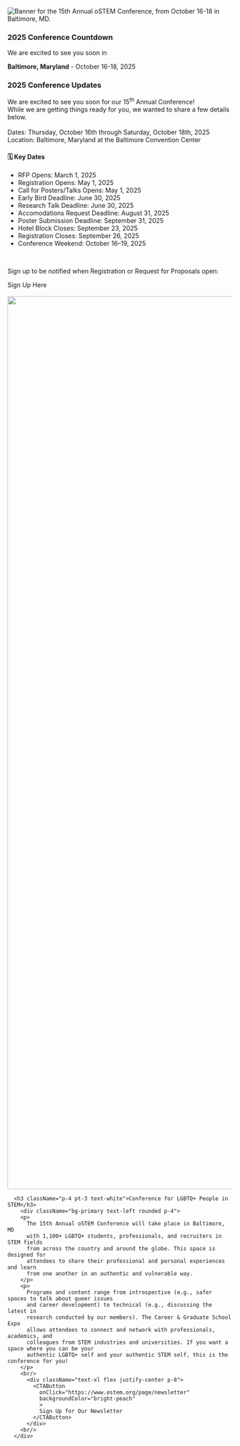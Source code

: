 



<SiteLayout>

<div className="border-baltimore-blue border-solid text-center">
  <picture>
    <source srcSet="/images/2025/15th_banner_square.png" media='(orientation: portrait)'/>
    <img
      alt="Banner for the 15th Annual oSTEM Conference, from October 16-18 in Baltimore, MD."
      src="/images/2025/15th_annual_banner.png"
      className="flex w-200 mx-auto rounded"
    />
  </picture>
</div>

<div className="grid md:grid-cols-5">
  <div className="rounded md:col-span-5 mt-8 border-4 border-baltimore-blue border-solid bg-baltimore-blue">
    <h3 className="p-4 pt-3 text-white">2025 Conference Countdown</h3>
    <div className="bg-primary text-center rounded pt-4">
      <p className='text-xl'>We are excited to see you soon in</p>
      <p className="pt-0 text-4xl" ><b className={styles.gradient}>Baltimore, Maryland</b><span className={styles.gradientLight}> - October 16-18, 2025</span></p>
      <ConferenceCountdown></ConferenceCountdown>
    </div>
  </div>

  <div className="rounded md:col-span-5 mt-8 border-4 border-baltimore-blue border-solid bg-baltimore-blue">
  <h3 className="p-4 pt-3 text-white">2025 Conference Updates</h3>
  <div className="bg-primary text-center rounded">
    <div className='text-left p-4'>
      <span>We are excited to see you soon for our 15<sup>th</sup> Annual Conference!<br />
        While we are getting things ready for you, we wanted to share a few details below.
      </span>
      <br /><br />
      <span className="font-bold">Dates:</span> Thursday, October 16th through Saturday, October 18th, 2025
      <br />
      <span className="font-bold">Location:</span> Baltimore, Maryland at the Baltimore Convention Center
    <br />
    </div>
    <div className="text-left p-4">
      <h4 className="font-bold text-lg mb-2">🗓️ Key Dates</h4>
      <ul className="space-y-2">
        <li><span className="font-semibold">RFP Opens:</span> March 1, 2025</li>
        <li><span className="font-semibold">Registration Opens:</span> May 1, 2025</li>
        <li><span className="font-semibold">Call for Posters/Talks Opens:</span> May 1, 2025</li>
        <li><span className="font-semibold">Early Bird Deadline:</span> June 30, 2025</li>
        <li><span className="font-semibold">Research Talk Deadline:</span> June 30, 2025</li>
        <li><span className="font-semibold">Accomodations Request Deadline:</span> August 31, 2025</li>
        <li><span className="font-semibold">Poster Submission Deadline:</span> September 31, 2025</li>
        <li><span className="font-semibold">Hotel Block Closes:</span> September 23, 2025</li>
        <li><span className="font-semibold">Registration Closes:</span> September 26, 2025</li>
        <li><span className="font-semibold">Conference Weekend:</span> October 16–19, 2025</li>
      </ul>
    </div>
    <br />
    <p>Sign up to be notified when Registration or Request for Proposals open:</p>
    <CTAButton
      onClick="https://form.jotform.com/243035405380145"
      backgroundColor="bright-peach"
      className="mt-4"
    >
      Sign Up Here
    </CTAButton>
    <br /><br />
  </div>
</div>


  <div className="rounded md:col-span-5 mt-8 border-4 border-baltimore-blue border-solid bg-baltimore-blue">
    <Image
      src="/images/2023/2023_homepage_bannerupdate.png"
      alt=""
      style={{width: "100%", height: 'auto'}}
      width="6000"
      height="2000"
      className='rounded-t'
    />
      
      <h3 className="p-4 pt-3 text-white">Conference for LGBTQ+ People in STEM</h3>
        <div className="bg-primary text-left rounded p-4">
        <p>
          The 15th Annual oSTEM Conference will take place in Baltimore, MD
          with 1,100+ LGBTQ+ students, professionals, and recruiters in STEM fields
          from across the country and around the globe. This space is designed for
          attendees to share their professional and personal experiences and learn
          from one another in an authentic and vulnerable way. 
        </p>
        <p>
          Programs and content range from introspective (e.g., safer spaces to talk about queer issues
          and career development) to technical (e.g., discussing the latest in
          research conducted by our members). The Career & Graduate School Expo
          allows attendees to connect and network with professionals, academics, and
          colleagues from STEM industries and universities. If you want a space where you can be your 
          authentic LGBTQ+ self and your authentic STEM self, this is the conference for you!
        </p>
        <br/>
          <div className="text-xl flex justify-center p-8">
            <CTAButton
              onClick="https://www.ostem.org/page/newsletter"
              backgroundColor="bright-peach"
              >
              Sign Up for Our Newsletter
            </CTAButton>
          </div>
        <br/>
      </div>
  </div>
</div>


</SiteLayout>
